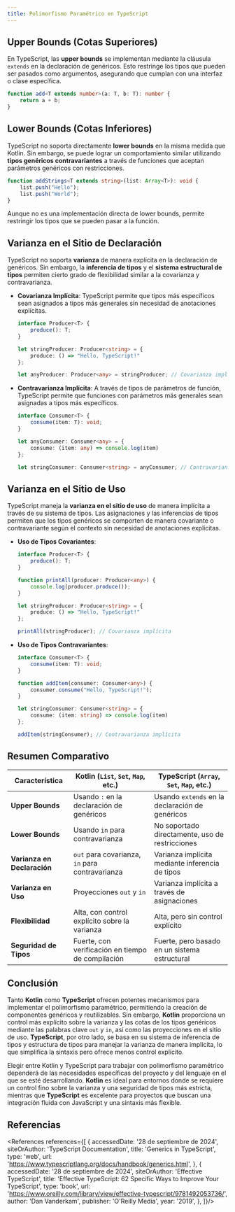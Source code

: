 ```yaml
---
title: Polimorfismo Paramétrico en TypeScript
---
```


<ReadingTime/>

## Upper Bounds (Cotas Superiores)

En TypeScript, las **upper bounds** se implementan mediante la cláusula `extends` en la declaración de genéricos. Esto restringe los tipos que pueden ser pasados como argumentos, asegurando que cumplan con una interfaz o clase específica.

```typescript
function add<T extends number>(a: T, b: T): number {
    return a + b;
}
```

## Lower Bounds (Cotas Inferiores)

TypeScript no soporta directamente **lower bounds** en la misma medida que Kotlin. Sin embargo, se puede lograr un comportamiento similar utilizando **tipos genéricos contravariantes** a través de funciones que aceptan parámetros genéricos con restricciones.

```typescript
function addStrings<T extends string>(list: Array<T>): void {
    list.push("Hello");
    list.push("World");
}
```

Aunque no es una implementación directa de lower bounds, permite restringir los tipos que se pueden pasar a la función.

## Varianza en el Sitio de Declaración

TypeScript no soporta **varianza** de manera explícita en la declaración de genéricos. Sin embargo, la **inferencia de tipos** y el **sistema estructural de tipos** permiten cierto grado de flexibilidad similar a la covarianza y contravarianza.

- **Covarianza Implícita**: TypeScript permite que tipos más específicos sean asignados a tipos más generales sin necesidad de anotaciones explícitas.

  ```typescript
  interface Producer<T> {
      produce(): T;
  }

  let stringProducer: Producer<string> = {
      produce: () => "Hello, TypeScript!"
  };

  let anyProducer: Producer<any> = stringProducer; // Covarianza implícita
    ```

- **Contravarianza Implícita**: A través de tipos de parámetros de función, TypeScript permite que funciones con parámetros más generales sean asignadas a tipos más específicos.

  ```typescript
  interface Consumer<T> {
      consume(item: T): void;
  }

  let anyConsumer: Consumer<any> = {
      consume: (item: any) => console.log(item)
  };

  let stringConsumer: Consumer<string> = anyConsumer; // Contravarianza implícita
    ```

## Varianza en el Sitio de Uso

TypeScript maneja la **varianza en el sitio de uso** de manera implícita a través de su sistema de tipos. Las asignaciones y las inferencias de tipos permiten que los tipos genéricos se comporten de manera covariante o contravariante según el contexto sin necesidad de anotaciones explícitas.

- **Uso de Tipos Covariantes**:

  ```typescript
  interface Producer<T> {
      produce(): T;
  }

  function printAll(producer: Producer<any>) {
      console.log(producer.produce());
  }

  let stringProducer: Producer<string> = {
      produce: () => "Hello, TypeScript!"
  };

  printAll(stringProducer); // Covarianza implícita
    ```

- **Uso de Tipos Contravariantes**:

  ```typescript
  interface Consumer<T> {
      consume(item: T): void;
  }

  function addItem(consumer: Consumer<any>) {
      consumer.consume("Hello, TypeScript!");
  }

  let stringConsumer: Consumer<string> = {
      consume: (item: string) => console.log(item)
  };

  addItem(stringConsumer); // Contravarianza implícita
    ```

## Resumen Comparativo

| **Característica**           | **Kotlin** (`List`, `Set`, `Map`, etc.)           | **TypeScript** (`Array`, `Set`, `Map`, etc.)        |
|------------------------------|---------------------------------------------------|-----------------------------------------------------|
| **Upper Bounds**             | Usando `:` en la declaración de genéricos         | Usando `extends` en la declaración de genéricos     |
| **Lower Bounds**             | Usando `in` para contravarianza                   | No soportado directamente, uso de restricciones     |
| **Varianza en Declaración**  | `out` para covarianza, `in` para contravarianza   | Varianza implícita mediante inferencia de tipos     |
| **Varianza en Uso**          | Proyecciones `out` y `in`                         | Varianza implícita a través de asignaciones         |
| **Flexibilidad**             | Alta, con control explícito sobre la varianza     | Alta, pero sin control explícito                    |
| **Seguridad de Tipos**       | Fuerte, con verificación en tiempo de compilación | Fuerte, pero basado en un sistema estructural       |

## Conclusión

Tanto **Kotlin** como **TypeScript** ofrecen potentes mecanismos para implementar el polimorfismo paramétrico, permitiendo la creación de componentes genéricos y reutilizables. Sin embargo, **Kotlin** proporciona un control más explícito sobre la varianza y las cotas de los tipos genéricos mediante las palabras clave `out` y `in`, así como las proyecciones en el sitio de uso. **TypeScript**, por otro lado, se basa en su sistema de inferencia de tipos y estructura de tipos para manejar la varianza de manera implícita, lo que simplifica la sintaxis pero ofrece menos control explícito.

Elegir entre Kotlin y TypeScript para trabajar con polimorfismo paramétrico dependerá de las necesidades específicas del proyecto y del lenguaje en el que se esté desarrollando. **Kotlin** es ideal para entornos donde se requiere un control fino sobre la varianza y una seguridad de tipos más estricta, mientras que **TypeScript** es excelente para proyectos que buscan una integración fluida con JavaScript y una sintaxis más flexible.

## Referencias

<References references={[
    {
        accessedDate: '28 de septiembre de 2024',
        siteOrAuthor: 'TypeScript Documentation',
        title: 'Generics in TypeScript',
        type: 'web',
        url: 'https://www.typescriptlang.org/docs/handbook/generics.html',
    },
    {
        accessedDate: '28 de septiembre de 2024',
        siteOrAuthor: 'Effective TypeScript',
        title: 'Effective TypeScript: 62 Specific Ways to Improve Your TypeScript',
        type: 'book',
        url: 'https://www.oreilly.com/library/view/effective-typescript/9781492053736/',
        author: 'Dan Vanderkam',
        publisher: 'O\'Reilly Media',
        year: '2019',
    },
]}/>

[//]: # (<References references={[)

[//]: # (    {)

[//]: # (        title: "",)

[//]: # (        url: "",)

[//]: # (        type: "article",)

[//]: # (        author: "",)

[//]: # (        publishedDate: "",)

[//]: # (    },)

[//]: # (    {)

[//]: # (        accessedDate: '',)

[//]: # (        siteOrAuthor: '',)

[//]: # (        title: '',)

[//]: # (        type: 'web',)

[//]: # (        url: '',)

[//]: # (    },)

[//]: # (    {)

[//]: # (        title: "",)

[//]: # (        bookTitle: "",)

[//]: # (        pages: "",)

[//]: # (        location: "",)

[//]: # (        publisher: "",)

[//]: # (        year: "",)

[//]: # (        type: "book",)

[//]: # (        author: '')

[//]: # (    },)

[//]: # (]}/>)
